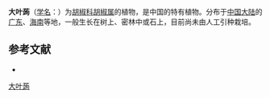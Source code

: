 {{Speciesbox
| name = 大叶蒟
| status = 
| status_system = 
| image =
| genus = Piper
| species = laetispicum
| authority = C. DC.
}}

'''大叶蒟'''（[[学名|学名]]：{{lang|la|''Piper laetispicum''}}）为[[胡椒科|胡椒科]][[胡椒属|胡椒属]]的植物，是中国的特有植物。分布于[[中国大陆|中国大陆]]的[[广东|广东]]、[[海南|海南]]等地，一般生长在树上、密林中或石上，目前尚未由人工引种栽培。

== 参考文献 ==
<div class="references-small">
* {{cite web| url =http://www.bioinfo.cn/db05/KmzwSpecies.php?action=view&id=16955| title =大叶蒟| work =《中国高等植物数据库全库》| publisher =中国科学院微生物研究所| author =昆明植物研究所| accessdate =2009-02-25| deadurl =yes| archiveurl =https://web.archive.org/web/20160305083146/http://www.bioinfo.cn/db05/KmzwSpecies.php?action=view&id=16955| archivedate =2016-03-05}}
</div>
{{Taxonbar|from=Q10934067}}

[[Category:胡椒属|大叶蒟]]


{{植物小作品}}